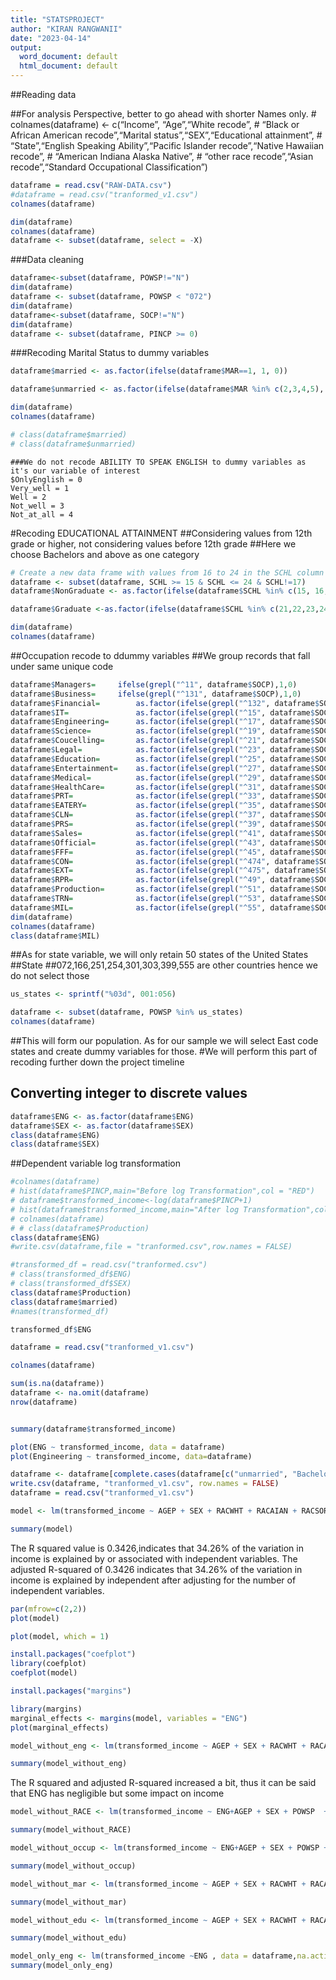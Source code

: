 ```yaml
---
title: "STATSPROJECT"
author: "KIRAN RANGWANII"
date: "2023-04-14"
output:
  word_document: default
  html_document: default
---
```

##Reading data

##For analysis Perspective, better to go ahead with shorter Names only. 
# colnames(dataframe) <- c("Income", "Age","White recode",
#                          "Black or African American recode","Marital status","SEX","Educational attainment",
#                          "State","English Speaking Ability","Pacific Islander recode","Native Hawaiian recode",
#                          "American Indiana Alaska Native",
#                          "other race recode","Asian recode","Standard Occupational Classification")

```r
dataframe = read.csv("RAW-DATA.csv")
#dataframe = read.csv("tranformed_v1.csv")
colnames(dataframe)
```


```r
dim(dataframe)  
colnames(dataframe)
dataframe <- subset(dataframe, select = -X)
```
###Data cleaning


```r
dataframe<-subset(dataframe, POWSP!="N")
dim(dataframe)
dataframe <- subset(dataframe, POWSP < "072")
dim(dataframe)
dataframe<-subset(dataframe, SOCP!="N")
dim(dataframe)
dataframe <- subset(dataframe, PINCP >= 0)
```

###Recoding Marital Status to dummy variables

```r
dataframe$married <- as.factor(ifelse(dataframe$MAR==1, 1, 0))

dataframe$unmarried <- as.factor(ifelse(dataframe$MAR %in% c(2,3,4,5), 1, 0))

dim(dataframe)
colnames(dataframe)

# class(dataframe$married)
# class(dataframe$unmarried)
```

```
###We do not recode ABILITY TO SPEAK ENGLISH to dummy variables as it's our variable of interest
$OnlyEnglish = 0
Very_well = 1
Well = 2
Not_well = 3
Not_at_all = 4
```
#Recoding EDUCATIONAL ATTAINMENT
##Considering values from 12th grade or higher, not considering values before 12th grade
##Here we choose Bachelors and above as one category
```r
# Create a new data frame with values from 16 to 24 in the SCHL column
dataframe <- subset(dataframe, SCHL >= 15 & SCHL <= 24 & SCHL!=17)
dataframe$NonGraduate <- as.factor(ifelse(dataframe$SCHL %in% c(15, 16,18,19,20),1,0))

dataframe$Graduate <-as.factor(ifelse(dataframe$SCHL %in% c(21,22,23,24),1,0))

dim(dataframe)
colnames(dataframe)

```
##Occupation recode to ddummy variables
##We group records that fall under same unique code
```r
dataframe$Managers=     ifelse(grepl("^11", dataframe$SOCP),1,0)
dataframe$Business=     ifelse(grepl("^131", dataframe$SOCP),1,0)
dataframe$Financial=   		as.factor(ifelse(grepl("^132", dataframe$SOCP),1,0))
dataframe$IT=          		as.factor(ifelse(grepl("^15", dataframe$SOCP),1,0))
dataframe$Engineering= 		as.factor(ifelse(grepl("^17", dataframe$SOCP), 1,0))
dataframe$Science=     		as.factor(ifelse(grepl("^19", dataframe$SOCP), 1,0))
dataframe$Coucelling=  		as.factor(ifelse(grepl("^21", dataframe$SOCP), 1,0))
dataframe$Legal=       		as.factor(ifelse(grepl("^23", dataframe$SOCP), 1,0))
dataframe$Education=   		as.factor(ifelse(grepl("^25", dataframe$SOCP), 1,0))
dataframe$Entertainment=	as.factor(ifelse(grepl("^27", dataframe$SOCP), 1,0))
dataframe$Medical=     		as.factor(ifelse(grepl("^29", dataframe$SOCP), 1,0))
dataframe$HealthCare=  		as.factor(ifelse(grepl("^31", dataframe$SOCP), 1,0))
dataframe$PRT=         		as.factor(ifelse(grepl("^33", dataframe$SOCP), 1,0))
dataframe$EATERY=      		as.factor(ifelse(grepl("^35", dataframe$SOCP), 1,0))
dataframe$CLN=         		as.factor(ifelse(grepl("^37", dataframe$SOCP), 1,0))
dataframe$PRS=         		as.factor(ifelse(grepl("^39", dataframe$SOCP), 1,0))
dataframe$Sales=       		as.factor(ifelse(grepl("^41", dataframe$SOCP), 1,0))
dataframe$Official=    		as.factor(ifelse(grepl("^43", dataframe$SOCP), 1,0))
dataframe$FFF=         		as.factor(ifelse(grepl("^45", dataframe$SOCP), 1,0))
dataframe$CON=         		as.factor(ifelse(grepl("^474", dataframe$SOCP),1,0))
dataframe$EXT=         		as.factor(ifelse(grepl("^475", dataframe$SOCP),1,0))
dataframe$RPR=         		as.factor(ifelse(grepl("^49", dataframe$SOCP), 1,0))
dataframe$Production=  		as.factor(ifelse(grepl("^51", dataframe$SOCP), 1,0))
dataframe$TRN=         		as.factor(ifelse(grepl("^53", dataframe$SOCP), 1,0))
dataframe$MIL=         		as.factor(ifelse(grepl("^55", dataframe$SOCP), 1,0))
dim(dataframe)
colnames(dataframe)
class(dataframe$MIL)
```
##As for state variable, we will only retain 50 states of the United States
##State
##072,166,251,254,301,303,399,555 are other countries hence we do not select those

```r
us_states <- sprintf("%03d", 001:056)

dataframe <- subset(dataframe, POWSP %in% us_states)
colnames(dataframe)
```
##This will form our population. As for our sample we will select East code states and create dummy variables for those.
#We will perform this part of recoding further down the project timeline



## Converting integer to discrete values 

```r
dataframe$ENG <- as.factor(dataframe$ENG)
dataframe$SEX <- as.factor(dataframe$SEX)
class(dataframe$ENG)
class(dataframe$SEX)
```

##Dependent variable log transformation

```r
#colnames(dataframe)
# hist(dataframe$PINCP,main="Before log Transformation",col = "RED")
# dataframe$transformed_income<-log(dataframe$PINCP+1)
# hist(dataframe$transformed_income,main="After log Transformation",col = "BLUE")
# colnames(dataframe)
# # class(dataframe$Production)
class(dataframe$ENG)
#write.csv(dataframe,file = "tranformed.csv",row.names = FALSE)
```

```r
#transformed_df = read.csv("tranformed.csv")
# class(transformed_df$ENG)
# class(transformed_df$SEX)
class(dataframe$Production)
class(dataframe$married)
#names(transformed_df)
```

```r
transformed_df$ENG
```

```r
dataframe = read.csv("tranformed_v1.csv")
```
```r
colnames(dataframe)
```
```r
sum(is.na(dataframe))
dataframe <- na.omit(dataframe)
nrow(dataframe)



```

```r
summary(dataframe$transformed_income)

```
```r
plot(ENG ~ transformed_income, data = dataframe)
plot(Engineering ~ transformed_income, data=dataframe)


```
```r
dataframe <- dataframe[complete.cases(dataframe[c("unmarried", "Bachelors")]), ]
write.csv(dataframe, "tranformed_v1.csv", row.names = FALSE)
dataframe = read.csv("tranformed_v1.csv")

```



```r
model <- lm(transformed_income ~ AGEP + SEX + RACWHT + RACAIAN + RACSOR + RACASN + RACBLK + RACNH + POWSP +  married + unmarried + NoBachelors + Bachelors + Managers + Business + Financial + IT + Engineering + Science + Coucelling + Legal + Education + Entertainment + Medical + HealthCare + PRT + EATERY + CLN + PRS + Sales + Official + FFF + CON + EXT + RPR + Production + TRN + MIL+ENG, data = dataframe,na.action=na.exclude)

```


```r
summary(model)
```

The R squared value is 0.3426,indicates that 34.26% of the variation in income  is explained by or associated with independent variables. The adjusted R-squared of 0.3426 indicates that 34.26% of the variation in income is explained by independent  after adjusting for the number of independent variables. 
```r
par(mfrow=c(2,2))
plot(model)
```

```r
plot(model, which = 1)

```
```r
install.packages("coefplot")
library(coefplot)
coefplot(model)
```


```r
install.packages("margins")

library(margins)
marginal_effects <- margins(model, variables = "ENG")
plot(marginal_effects)

```


```r
model_without_eng <- lm(transformed_income ~ AGEP + SEX + RACWHT + RACAIAN + RACSOR + RACASN + RACBLK + RACNH + POWSP  + married + unmarried + NoBachelors + Bachelors + Managers + Business + Financial + IT + Engineering + Science + Coucelling + Legal + Education + Entertainment + Medical + HealthCare + PRT + EATERY + CLN + PRS + Sales + Official + FFF + CON + EXT + RPR + Production + TRN + MIL, data = dataframe,na.action=na.exclude)
```
```r
summary(model_without_eng)
```
The R squared and adjusted R-squared increased a bit, thus it can be said that ENG has negligible but some impact on income
```r
model_without_RACE <- lm(transformed_income ~ ENG+AGEP + SEX + POWSP  + married + unmarried + NoBachelors + Bachelors + Managers + Business + Financial + IT + Engineering + Science + Coucelling + Legal + Education + Entertainment + Medical + HealthCare + PRT + EATERY + CLN + PRS + Sales + Official + FFF + CON + EXT + RPR + Production + TRN + MIL, data = dataframe,na.action=na.exclude)
```


```r
summary(model_without_RACE)
```

```r
model_without_occup <- lm(transformed_income ~ ENG+AGEP + SEX + POWSP + PWGTP +RACWHT + RACAIAN + RACSOR + RACASN + RACBLK + RACNH+ married + unmarried + NoBachelors + Bachelors, data = dataframe,na.action=na.exclude)

```
```r
summary(model_without_occup)

```

```r
model_without_mar <- lm(transformed_income ~ AGEP + SEX + RACWHT + RACAIAN + RACSOR + RACASN + RACBLK + RACNH + POWSP + PWGTP  + NoBachelors + Bachelors + Managers + Business + Financial + IT + Engineering + Science + Coucelling + Legal + Education + Entertainment + Medical + HealthCare + PRT + EATERY + CLN + PRS + Sales + Official + FFF + CON + EXT + RPR + Production + TRN + MIL+ENG, data = dataframe,na.action=na.exclude)

```
```r
summary(model_without_mar)

```
```r
model_without_edu <- lm(transformed_income ~ AGEP + SEX + RACWHT + RACAIAN + RACSOR + RACASN + RACBLK + RACNH + POWSP + PWGTP + married + unmarried  + Managers + Business + Financial + IT + Engineering + Science + Coucelling + Legal + Education + Entertainment + Medical + HealthCare + PRT + EATERY + CLN + PRS + Sales + Official + FFF + CON + EXT + RPR + Production + TRN + MIL+ENG, data = dataframe,na.action=na.exclude)

```
```r
summary(model_without_edu)

```
```r
model_only_eng <- lm(transformed_income ~ENG , data = dataframe,na.action=na.exclude)
summary(model_only_eng)
```

